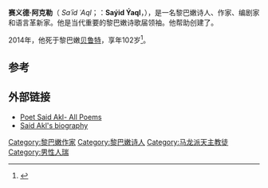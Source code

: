 {{Infobox writer
| name          = 赛义德·阿克勒
| image         = 
| caption       = 
| birth_date     = {{birth date|1912|7|4|df=y}}<ref>{{cite web|url=http://english.al-akhbar.com/content/distinguished-lebanese-poet-said-akl-dies-102|title=Distinguished Lebanese poet Said Akl dies at 102|publisher=Al-Akhbar.com|accessdate=November 28, 2014|archive-url=https://web.archive.org/web/20161203124121/http://english.al-akhbar.com/content/distinguished-lebanese-poet-said-akl-dies-102|archive-date=2016-12-03|dead-url=yes}}</ref>
| birth_place    = 黎巴嫩[[扎赫勒|扎赫勒]]
| death_date = {{death date and age|df=yes|2014|11|28|1912|7|4}}
| death_place = 黎巴嫩[[贝鲁特|贝鲁特]]
| occupation    = 诗人、作家、编剧家和语言革新家
}}
'''赛义德·阿克勒'''（{{lang-ar|'''سعيد عقل'''}} ''Saʿīd ʿAql''；{{le|黎巴嫩拉丁字母|Lebanese alphabet}}：'''Saýid Ýaql'''，{{bd|1912年|7月4日|2014年|11月28日|catIdx=Akl}}），是一名黎巴嫩诗人、作家、编剧家和语言革新家。他是当代重要的黎巴嫩诗歌届领袖。他帮助创建了{{le|黎巴嫩拉丁字母表|Lebanese alphabet}}。

2014年，他死于黎巴嫩[[贝鲁特|贝鲁特]]，享年102岁<ref>{{cite web|url=http://www.naharnet.com/stories/en/157121-famed-poet-said-akl-passes-away-at-102|title=Renowned Poet Said Akl Passes Away at 102|publisher=Naharnet.com|accessdate=November 28, 2014|archive-date=2021-02-25|archive-url=https://web.archive.org/web/20210225091800/http://www.naharnet.com/stories/en/157121-famed-poet-said-akl-passes-away-at-102|dead-url=no}}</ref>。

==参考==
{{reflist}}

==外部链接==
* [http://www.poemhunter.com/said-akl/ Poet Said Akl- All Poems] {{Wayback|url=http://www.poemhunter.com/said-akl/ |date=20210301200521 }}
* [http://famouslebanesepeople.com/display_person_info.php?id=92 Said Akl's biography] {{Wayback|url=http://famouslebanesepeople.com/display_person_info.php?id=92 |date=20141204192806 }}

{{DEFAULTSORT:Akl, Said}}

[[Category:黎巴嫩作家|Category:黎巴嫩作家]]
[[Category:黎巴嫩诗人|Category:黎巴嫩诗人]]
[[Category:马龙派天主教徒|Category:马龙派天主教徒]]
[[Category:男性人瑞|Category:男性人瑞]]